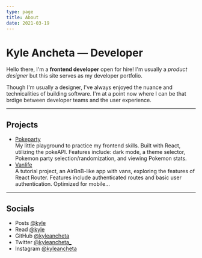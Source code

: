 ```yaml
---
type: page
title: About
date: 2021-03-19
---
```


# Kyle Ancheta — Developer


Hello there, I'm a **frontend developer** open for hire! I'm usually a *product designer* but this site serves as my developer portfolio.

Though I'm usually a designer, I've always enjoyed the nuance and technicalities of building software. I'm at a point now where I can be that brdige between developer teams and the user experience.

---
## Projects
- [Pokeparty](https://pokeparty.fun) <br/>
My little playground to practice my frontend skills. Built with React, utilizing the pokeAPI. Features include: dark mode, a theme selector, Pokemon party selection/randomization, and viewing Pokemon stats.
- [Vanlife](https://dazzling-griffin-922f53.netlify.app/) <br/>
A tutorial project, an AirBnB-like app with vans, exploring the features of React Router. Features include authenticated routes and basic user authentication. Optimized for mobile…

---
## Socials
- Posts [@kyle](https://posts.cv/kyle)
- Read [@kyle](https://read.cv/kyle)
- GitHub [@kyleancheta](https://github.com/kyleancheta)
- Twitter [@kyleancheta_](https://twitter.com/kyleancheta_)
- Instagram [@kyleancheta](https://instagram.com/kyleancheta)
